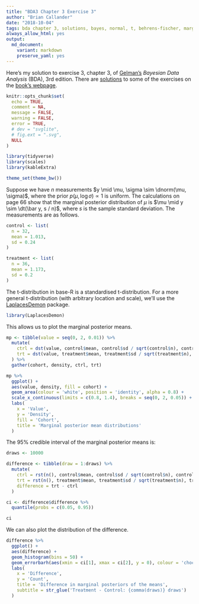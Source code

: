 ```yaml
---
title: "BDA3 Chapter 3 Exercise 3"
author: "Brian Callander"
date: "2018-10-04"
tags: bda chapter 3, solutions, bayes, normal, t, behrens-fischer, marginal posterior
always_allow_html: yes
output: 
  md_document:
    variant: markdown
    preserve_yaml: yes
---
```


Here's my solution to exercise 3, chapter 3, of [Gelman's](https://andrewgelman.com/) *Bayesian Data Analysis* (BDA), 3rd edition. There are [solutions](http://www.stat.columbia.edu/~gelman/book/solutions.pdf) to some of the exercises on the [book's webpage](http://www.stat.columbia.edu/~gelman/book/).

<!--more-->

<div style="display:none">
  $\DeclareMathOperator{\dbinomial}{Binomial}
   \DeclareMathOperator{\dbern}{Bernoulli}
   \DeclareMathOperator{\dpois}{Poisson}
   \DeclareMathOperator{\dnorm}{Normal}
   \DeclareMathOperator{\dt}{t}
   \DeclareMathOperator{\dcauchy}{Cauchy}
   \DeclareMathOperator{\dexponential}{Exp}
   \DeclareMathOperator{\dgamma}{Gamma}
   \DeclareMathOperator{\dinvgamma}{InvGamma}
   \DeclareMathOperator{\invlogit}{InvLogit}
   \DeclareMathOperator{\logit}{Logit}
   \DeclareMathOperator{\ddirichlet}{Dirichlet}
   \DeclareMathOperator{\dbeta}{Beta}$
</div>

```r
knitr::opts_chunk$set(
  echo = TRUE,
  comment = NA,
  message = FALSE,
  warning = FALSE,
  error = TRUE,
  # dev = "svglite",
  # fig.ext = ".svg",
  NULL
)

library(tidyverse)
library(scales)
library(kableExtra)

theme_set(theme_bw())

```

Suppose we have $n$ measurements $y \mid \mu, \sigma \sim \dnorm(\mu, \sigma)$, where the prior $p(\mu, \log \sigma) \propto 1$ is uniform. The calculations on page 66 show that the marginal posterior distribution of $\mu$ is $\mu \mid y \sim \dt(\bar y, s / n)$, where $s$ is the sample standard deviation. The measurements are as follows.


```r
control <- list(
  n = 32,
  mean = 1.013,
  sd = 0.24
)

treatment <- list(
  n = 36,
  mean = 1.173,
  sd = 0.2
)
```

The t-distribution in base-R is a standardised t-distribution. For a more general t-distribution (with arbitrary location and scale), we'll use the [LaplacesDemon](https://www.rdocumentation.org/packages/LaplacesDemon/versions/16.1.1) package.

```r
library(LaplacesDemon)
```

This allows us to plot the marginal posterior means. 

```r
mp <- tibble(value = seq(0, 2, 0.01)) %>% 
  mutate(
    ctrl = dst(value, control$mean, control$sd / sqrt(control$n), control$n - 1),
    trt = dst(value, treatment$mean, treatment$sd / sqrt(treatment$n), treatment$n - 1)
  ) %>% 
  gather(cohort, density, ctrl, trt) 
```

```r
mp %>% 
  ggplot() +
  aes(value, density, fill = cohort) +
  geom_area(colour = 'white', position = 'identity', alpha = 0.8) +
  scale_x_continuous(limits = c(0.8, 1.4), breaks = seq(0, 2, 0.05)) +
  labs(
    x = 'Value',
    y = 'Density',
    fill = 'Cohort',
    title = 'Marginal posterior mean distributions'
  )
```

The 95% credible interval of the marginal posterior means is:

```r
draws <- 10000

difference <- tibble(draw = 1:draws) %>% 
  mutate(
    ctrl = rst(n(), control$mean, control$sd / sqrt(control$n), control$n - 1),
    trt = rst(n(), treatment$mean, treatment$sd / sqrt(treatment$n), treatment$n - 1),
    difference = trt - ctrl
  ) 

ci <- difference$difference %>% 
  quantile(probs = c(0.05, 0.95)) 

ci
```

We can also plot the distribution of the difference.
  
```r
difference %>% 
  ggplot() +
  aes(difference) +
  geom_histogram(bins = 50) +
  geom_errorbarh(aes(xmin = ci[1], xmax = ci[2], y = 0), colour = 'chocolate', size = 1) +
  labs(
    x = 'Difference',
    y = 'Count',
    title = 'Difference in marginal posteriors of the means',
    subtitle = str_glue('Treatment - Control: {comma(draws)} draws')
  )
```


